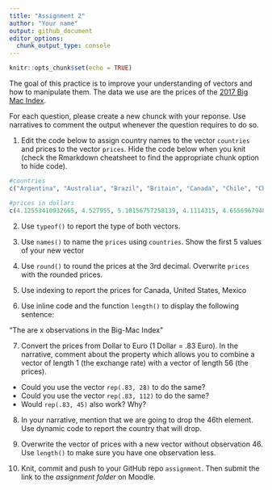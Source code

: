 ```yaml
---
title: "Assignment 2"
author: "Your name"
output: github_document
editor_options: 
  chunk_output_type: console
---
```


```r
knitr::opts_chunk$set(echo = TRUE)
```


The goal of this practice is to improve your understanding of vectors and how to manipulate them. The data we use are the prices of the [2017 Big Mac Index](http://www.economist.com/content/big-mac-index).

For each question, please create a new chunck with your reponse. Use narratives to comment the output whenever the question requires to do so.


1. Edit the code below to assign country names to the vector `countries` and prices to the vector `prices`. Hide the code below when you knit (check the Rmarkdown cheatsheet to find the appropriate chunk option to hide code).

```r
#countries
c("Argentina", "Australia", "Brazil", "Britain", "Canada", "Chile", "China", "Colombia", "Costa Rica", "Czech Republic", "Denmark", "Egypt", "Euro area", "Hong Kong", "Hungary", "India", "Indonesia", "Israel", "Japan", "Malaysia", "Mexico", "New Zealand", "Norway", "Pakistan", "Peru", "Philippines", "Poland", "Russia", "Saudi Arabia", "Singapore", "South Africa", "South Korea", "Sri Lanka", "Sweden", "Switzerland", "Taiwan", "Thailand", "Turkey", "UAE", "Ukraine", "United States", "Uruguay", "Venezuela", "Vietnam", "Austria", "Belgium", "Estonia", "Finland", "France", "Germany", "Greece", "Ireland", "Italy", "Netherlands", "Portugal", "Spain")

#prices in dollars
c(4.12553410932665, 4.527955, 5.10156757258139, 4.1114315, 4.6556967948218, 3.84409554461789, 2.9171270718232, 3.24360452925142, 4.00003493480292, 3.28139971386194, 4.60649054517816, 1.75398378529494, 4.4650245, 2.45791461307047, 3.20894752849616, 2.75723192502808, 2.40293204682299, 4.77333709927976, 3.36104723155846, 2.00302783277047, 2.75424026530641, 4.43226, 5.91416018925313, 3.56633380884451, 3.22927879440258, 2.64945182050953, 2.72339966564202, 2.27813538775693, 3.1998720051198, 4.06474559047688, 2.26073850791258, 3.84396977241952, 3.77297121483168, 5.81892070131244, 6.74168957112483, 2.26396522024444, 3.49624667636214, 3.00611009353896, 3.81159814865233, 1.69785838317577, 5.3, 4.52882773036056, 4.05555555555556, 2.63939293962389, 3.88263, 4.6248975, 3.5971425, 5.207292, 4.681995, 4.453605, 3.8255325, 4.6477365, 4.79619, 4.1224395, 3.7113375, 4.33941)
```

2. Use `typeof()` to report the type of both vectors.

3. Use `names()` to name the `prices` using `countries`. Show the first 5 values of your new vector

4. Use `round()` to round the prices at the 3rd decimal. Overwrite `prices` with the rounded prices.

5. Use indexing to report the prices for Canada, United States, Mexico

6. Use inline code and the function `length()` to display the following sentence:

"The are x observations in the Big-Mac Index"

7. Convert the prices from Dollar to Euro (1 Dollar = .83 Euro). In the narrative, comment about the property which allows you to combine a vector of length 1 (the exchange rate) with a vector of length 56 (the prices). 

 - Could you use the vector `rep(.83, 28)` to do the same? 
 - Could you use the vector `rep(.83, 112)` to do the same?
 - Would `rep(.83, 45)` also work? Why?

8. In your narrative, mention that we are going to drop the 46th element. Use dynamic code to report the country that will drop.

9. Overwrite the vector of prices with a new vector without observation 46. Use `length()` to make sure you have one observation less.

10. Knit, commit and push to your GitHub repo `assignment`. Then submit the link to the *assignment folder* on Moodle.



